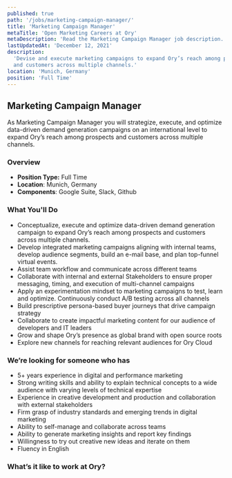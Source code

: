 ```yaml
---
published: true
path: '/jobs/marketing-campaign-manager/'
title: 'Marketing Campaign Manager'
metaTitle: 'Open Marketing Careers at Ory'
metaDescription: 'Read the Marketing Campaign Manager job description.'
lastUpdatedAt: 'December 12, 2021'
description:
  'Devise and execute marketing campaigns to expand Ory’s reach among prospects
  and customers across multiple channels.'
location: 'Munich, Germany'
position: 'Full Time'
---
```



## Marketing Campaign Manager

<About />

As Marketing Campaign Manager you will strategize, execute, and optimize data-driven demand generation campaigns on an international level to expand Ory’s reach among prospects and customers across multiple channels.

### Overview

- **Position Type:** Full Time
- **Location**: Munich, Germany
- **Components**: Google Suite, Slack, Github

### What You'll Do

- Conceptualize, execute and optimize data-driven demand generation campaign to expand Ory’s reach among
  prospects and customers across multiple channels.
-  Develop integrated marketing campaigns aligning with internal teams, develop audience segments, build an e-mail base, and plan top-funnel virtual events.
- Assist team workflow and communicate across different teams
- Collaborate with internal and external Stakeholders to ensure proper messaging, timing, and execution of multi-channel campaigns
- Apply an experimentation mindset to marketing campaigns to test, learn and optimize. Continuously conduct A/B testing across all channels
- Build prescriptive persona-based buyer journeys that drive campaign strategy
- Collaborate to create impactful marketing content for our audience of developers and IT leaders
- Grow and shape Ory’s presence as global brand with open source roots
- Explore new channels for reaching relevant audiences for Ory Cloud

### We’re looking for someone who has

- 5+ years experience in digital and performance marketing
- Strong writing skills and ability to explain technical concepts to a wide audience with varying levels of technical expertise
- Experience in creative development and production and collaboration with external stakeholders
- Firm grasp of industry standards and emerging trends in digital marketing
- Ability to self-manage and collaborate across teams
- Ability to generate marketing insights and report key findings 
- Willingness to try out creative new ideas and iterate on them
- Fluency in English

### What’s it like to work at Ory?

<WorkAtOry />
